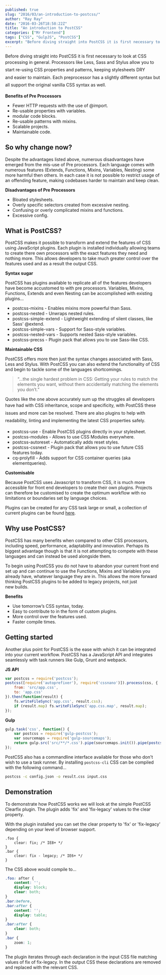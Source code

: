```yaml
---
published: true
slug: "2016/03/an-introduction-to-postcss/"
author: "Ray Ray"
date: "2016-03-26T18:58:22Z"
title: "An introduction to PostCSS"
categories: ["Mr Frontend"]
tags: ["CSS", "GulpJS", "PostCSS"]
excerpt: "Before diving straight into PostCSS it is first necessary to look at CSS processing in general. Pro..."
---
```


Before diving straight into PostCSS it is first necessary to look at CSS processing in general. Processors <span style="line-height: 1.75;">like Less, Sass and Stylus allow you to start re-using CSS properties and patterns, keeping stylesheets DRY and </span><span style="line-height: 1.75;">easier to maintain. Each preprocessor has a slightly different syntax but all support the original vanilla </span><span style="line-height: 1.75;">CSS syntax as well.</span>

**Benefits of Pre Processors**

* Fewer HTTP requests with the use of @import.
* Re-usable properties with variables.
* modular code blocks.
* Re-usable patterns with mixins.
* Scalable projects.
* Maintainable code.

## So why change now?

Despite the advantages listed above, numerous disadvantages have emerged from the mis-use of Pre processors. Each language comes with numerous features (Extends, Functions, Mixins, Variables, Nesting) some more harmful then others. In each case it is not possible to restrict usage of an offending feature, making codebases harder to maintain and keep clean.

**Disadvantages of Pre Processors**

* Bloated stylesheets.
* Overly specific selectors created from excessive nesting.
* Confusing or overly complicated mixins and functions.
* Excessive config.

## What is PostCSS?

PostCSS makes it possible to transform and extend the features of CSS using JavaScript plugins. Each plugin is installed individually allowing teams to create there own processors with the exact features they need and nothing more. This allows developers to take much greater control over the features used and as a result the output CSS.

**Syntax sugar**

PostCSS has plugins available to replicate all of the features developers have become accustomed to with pre processors. Variables, Mixins, Functions, Extends and even Nesting can be accomplished with existing plugins...

* postcss-mixins - Enables mixins more powerful than Sass.
* postcss-nested - Unwraps nested rules.
* postcss-simple-extend - Lightweight extending of silent classes, like Sass' @extend.
* postcss-simple-vars - Support for Sass-style variables.
* postcss-nested-vars - Supports nested Sass-style variables.
* postcss-precss - Plugin pack that allows you to use Sass-like CSS.

**Maintainable CSS**

PostCSS offers more then just the syntax changes associated with Sass, Less and Stylus. With PostCSS you can also extend the functionality of CSS and begin to tackle some of the languages shortcomings.

> “…the single hardest problem in CSS: Getting your rules to match the elements you want, without them accidentally matching the elements you don’t.”

Quotes like the one above accurately sum up the struggles all developers have had with CSS inheritance, scope and <span style="line-height: 1.75;">specificity, with PostCSS these issues and more can be resolved. There are also plugins to help with readability, </span><span style="line-height: 1.75;">linting and implementing the latest CSS properties safely.</span>

* postcss-use - Enable PostCSS plugins directly in your stylesheet.
* postcss-modules - Allows to use CSS Modules everywhere.
* postcss-autoreset - Automatically adds reset styles.
* postcss-cssnext - Plugin pack that allows you to use future CSS features today.
* cq-prolyfill - Adds support for CSS container queries (aka elementqueries).

**Customisable**

Because PostCSS uses Javascript to transform CSS, it is much more accessible for front end developers to create their own plugins. Projects can therefore be customised to create the optimum workflow with no limitations or boundaries set by language choices.

Plugins can be created for any CSS task large or small, a collection of current plugins can be found [here](http://postcss.parts/).

## Why use PostCSS?

PostCSS has many benefits when compared to other CSS processors, including speed, performance, adaptability and innovation. Perhaps its biggest advantage though is that it is not attempting to compete with these languages and can instead be used alongside them.

To begin using PostCSS you do not have to abandon your current front end set up and can continue to use the Functions, Mixins and Variables you already have, whatever language they are in. This allows the more forward thinking PostCSS plugins to be added to legacy projects, not just new builds.

**Benefits**

* Use tomorrow’s CSS syntax, today.
* Easy to contribute to in the form of custom plugins.
* More control over the features used.
* Faster compile times.

## Getting started

Another plus point for PostCSS is the ease with which it can be integrated into your current workflow. PostCSS has a JavaScript API and integrates seamlessly with task runners like Gulp, Grunt and webpack.

**JS API**

```javascript
var postcss = require('postcss');
postcss([require('autoprefixer'), require('cssnano')]).process(css, {
    from: 'src/app.css',
    to: 'app.css'
}).then(function(result) {
    fs.writeFileSync('app.css', result.css);
    if (result.map) fs.writeFileSync('app.css.map', result.map);
});
```

**Gulp**

```javascript
gulp.task('css', function() {
    var postcss = require('gulp-postcss');
    var sourcemaps = require('gulp-sourcemaps');
    return gulp.src('src/**/*.css').pipe(sourcemaps.init()).pipe(postcss([require('autoprefixer'), require('precss')])).pipe(sourcemaps.write('.')).pipe(gulp.dest('build/'));
});
```

PostCSS also has a commandline interface available for those who don't wish to use a task runner. By installing `postcss-cli` CSS can be compiled with the following command...

```bash
postcss -c config.json -o result.css input.css
```

## Demonstration

To demonstrate how PostCSS works we will look at the simple PostCSS Clearfix plugin. The plugin adds 'fix' and 'fix-legacy' values to the clear property.

With the plugin installed you can set the clear property to 'fix' or 'fix-legacy' depending on your level of browser support.

```
.foo {
    clear: fix; /* IE8+ */
}
.bar {
    clear: fix - legacy; /* IE6+ */
}
```

The CSS above would compile to...

```css
.foo: after {
    content: '';
    display: block;
    clear: both;
}
.bar:before, 
.bar:after {
    content: '';
    display: table;
}
.bar:after {
    clear: both;
}
.bar {
    zoom: 1;
}
```

The plugin iterates through each declaration in the input CSS file matching values of fix of fix-legacy. In the output CSS these declarations are removed and replaced with the relevant CSS.